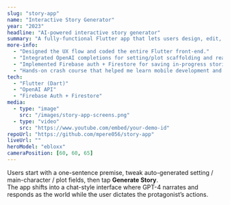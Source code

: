 ```yaml
---
slug: "story-app"
name: "Interactive Story Generator"
year: "2023"
headline: "AI-powered interactive story generator"
summary: "A fully-functional Flutter app that lets users design, edit, and then live inside an AI-generated story."
more-info:
  - "Designed the UX flow and coded the entire Flutter front-end."
  - "Integrated OpenAI completions for setting/plot scaffolding and real-time role-play narration."
  - "Implemented Firebase auth + Firestore for saving in-progress stories."
  - "Hands-on crash course that helped me learn mobile development and AI integration with prompt-chaining."
tech:
  - "Flutter (Dart)"
  - "OpenAI API"
  - "Firebase Auth + Firestore"
media:
  - type: "image"
    src: "/images/story-app-screens.png"
  - type: "video"
    src: "https://www.youtube.com/embed/your-demo-id"
repoUrl: "https://github.com/mpere056/story-app"
liveUrl: ""
heroModel: "ebloxx"
cameraPosition: [60, 60, 65]
---
```


Users start with a one-sentence premise, tweak auto-generated setting / main-character / plot fields, then tap **Generate Story**.  
The app shifts into a chat-style interface where GPT-4 narrates and responds as the world while the user dictates the protagonist’s actions.
